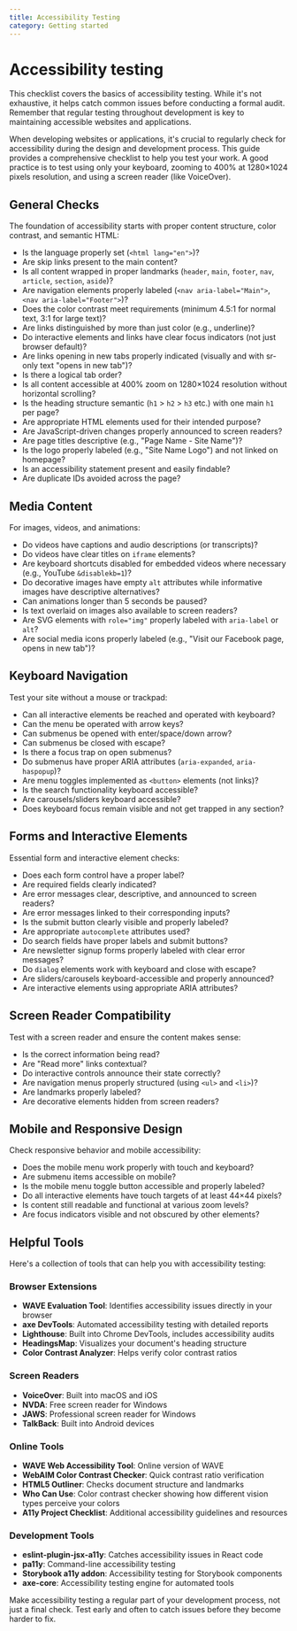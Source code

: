 ```yaml
---
title: Accessibility Testing
category: Getting started
---
```


# Accessibility testing

This checklist covers the basics of accessibility testing. While it's not exhaustive, it helps catch common issues before conducting a formal audit. Remember that regular testing throughout development is key to maintaining accessible websites and applications.

When developing websites or applications, it's crucial to regularly check for accessibility during the design and development process. This guide provides a comprehensive checklist to help you test your work. A good practice is to test using only your keyboard, zooming to 400% at 1280×1024 pixels resolution, and using a screen reader (like VoiceOver).

## General Checks

The foundation of accessibility starts with proper content structure, color contrast, and semantic HTML:

- Is the language properly set (`<html lang="en">`)?
- Are skip links present to the main content?
- Is all content wrapped in proper landmarks (`header`, `main`, `footer`, `nav`, `article`, `section`, `aside`)?
- Are navigation elements properly labeled (`<nav aria-label="Main">`, `<nav aria-label="Footer">`)?
- Does the color contrast meet requirements (minimum 4.5:1 for normal text, 3:1 for large text)?
- Are links distinguished by more than just color (e.g., underline)?
- Do interactive elements and links have clear focus indicators (not just browser default)?
- Are links opening in new tabs properly indicated (visually and with sr-only text "opens in new tab")?
- Is there a logical tab order?
- Is all content accessible at 400% zoom on 1280×1024 resolution without horizontal scrolling?
- Is the heading structure semantic (`h1` > `h2` > `h3` etc.) with one main `h1` per page?
- Are appropriate HTML elements used for their intended purpose?
- Are JavaScript-driven changes properly announced to screen readers?
- Are page titles descriptive (e.g., "Page Name - Site Name")?
- Is the logo properly labeled (e.g., "Site Name Logo") and not linked on homepage?
- Is an accessibility statement present and easily findable?
- Are duplicate IDs avoided across the page?

## Media Content

For images, videos, and animations:

- Do videos have captions and audio descriptions (or transcripts)?
- Do videos have clear titles on `iframe` elements?
- Are keyboard shortcuts disabled for embedded videos where necessary (e.g., YouTube `&disablekb=1`)?
- Do decorative images have empty `alt` attributes while informative images have descriptive alternatives?
- Can animations longer than 5 seconds be paused?
- Is text overlaid on images also available to screen readers?
- Are SVG elements with `role="img"` properly labeled with `aria-label` or `alt`?
- Are social media icons properly labeled (e.g., "Visit our Facebook page, opens in new tab")?

## Keyboard Navigation

Test your site without a mouse or trackpad:

- Can all interactive elements be reached and operated with keyboard?
- Can the menu be operated with arrow keys?
- Can submenus be opened with enter/space/down arrow?
- Can submenus be closed with escape?
- Is there a focus trap on open submenus?
- Do submenus have proper ARIA attributes (`aria-expanded`, `aria-haspopup`)?
- Are menu toggles implemented as `<button>` elements (not links)?
- Is the search functionality keyboard accessible?
- Are carousels/sliders keyboard accessible?
- Does keyboard focus remain visible and not get trapped in any section?

## Forms and Interactive Elements

Essential form and interactive element checks:

- Does each form control have a proper label?
- Are required fields clearly indicated?
- Are error messages clear, descriptive, and announced to screen readers?
- Are error messages linked to their corresponding inputs?
- Is the submit button clearly visible and properly labeled?
- Are appropriate `autocomplete` attributes used?
- Do search fields have proper labels and submit buttons?
- Are newsletter signup forms properly labeled with clear error messages?
- Do `dialog` elements work with keyboard and close with escape?
- Are sliders/carousels keyboard-accessible and properly announced?
- Are interactive elements using appropriate ARIA attributes?

## Screen Reader Compatibility

Test with a screen reader and ensure the content makes sense:

- Is the correct information being read?
- Are "Read more" links contextual?
- Do interactive controls announce their state correctly?
- Are navigation menus properly structured (using `<ul>` and `<li>`)?
- Are landmarks properly labeled?
- Are decorative elements hidden from screen readers?

## Mobile and Responsive Design

Check responsive behavior and mobile accessibility:

- Does the mobile menu work properly with touch and keyboard?
- Are submenu items accessible on mobile?
- Is the mobile menu toggle button accessible and properly labeled?
- Do all interactive elements have touch targets of at least 44×44 pixels?
- Is content still readable and functional at various zoom levels?
- Are focus indicators visible and not obscured by other elements?

## Helpful Tools

Here's a collection of tools that can help you with accessibility testing:

### Browser Extensions
- **WAVE Evaluation Tool**: Identifies accessibility issues directly in your browser
- **axe DevTools**: Automated accessibility testing with detailed reports
- **Lighthouse**: Built into Chrome DevTools, includes accessibility audits
- **HeadingsMap**: Visualizes your document's heading structure
- **Color Contrast Analyzer**: Helps verify color contrast ratios

### Screen Readers
- **VoiceOver**: Built into macOS and iOS
- **NVDA**: Free screen reader for Windows
- **JAWS**: Professional screen reader for Windows
- **TalkBack**: Built into Android devices

### Online Tools
- **WAVE Web Accessibility Tool**: Online version of WAVE
- **WebAIM Color Contrast Checker**: Quick contrast ratio verification
- **HTML5 Outliner**: Checks document structure and landmarks
- **Who Can Use**: Color contrast checker showing how different vision types perceive your colors
- **A11y Project Checklist**: Additional accessibility guidelines and resources

### Development Tools
- **eslint-plugin-jsx-a11y**: Catches accessibility issues in React code
- **pa11y**: Command-line accessibility testing
- **Storybook a11y addon**: Accessibility testing for Storybook components
- **axe-core**: Accessibility testing engine for automated tools

Make accessibility testing a regular part of your development process, not just a final check. Test early and often to catch issues before they become harder to fix.
